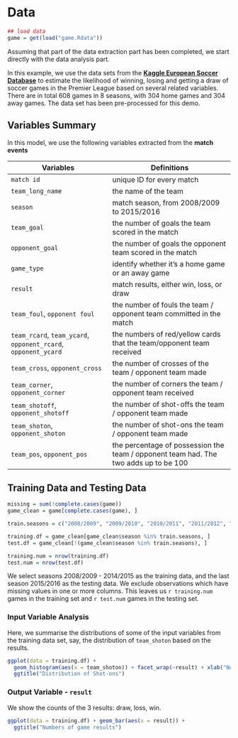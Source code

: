 # Data

```{r load-data, echo = FALSE}
## load data
game = get(load("game.Rdata"))
```


Assuming that part of the data extraction part has been completed, we start directly with the data analysis part.

In this example, we use the data sets from the [**Kaggle European Soccer Database**](https://www.kaggle.com/hugomathien/soccer) to estimate the likelihood of winning, losing and getting a draw of soccer games in the Premier League based on several related variables. There are in total 608 games in 8 seasons, with 304 home games and 304 away games. The data set has been pre-processed for this demo.

## Variables Summary

In this model, we use the following variables extracted from the **match events**


Variables | Definitions |
--------------------------------------------|----------------------------------------------------|
`match id` | unique ID for every match |
`team_long_name` | the name of the team |
`season`   | match season, from 2008/2009 to 2015/2016 |
`team_goal` | the number of goals the team scored in the match |
`opponent_goal` | the number of goals the opponent team scored in the match|
`game_type` | identify whether it's a home game or an away game |
`result` | match results, either win, loss, or draw |
`team_foul`, `opponent foul` | the number of fouls the team / opponent team committed in the match |
`team_rcard`, `team_ycard`, `opponent_rcard`, `opponent_ycard` | the numbers of red/yellow cards that the team/opponent team received |
`team_cross`, `opponent_cross` | the number of crosses of the team / opponent team made |
`team_corner`, `opponent_corner` | the number of corners the team / opponent team received |
`team_shotoff`, `opponent_shotoff` | the number of shot-offs the team / opponent team made |
`team_shoton`, `opponent_shoton` | the number of shot-ons the team / opponent team made |
`team_pos`, `opponent_pos` | the percentage of possession the team / opponent team had. The two adds up to be 100 |


## Training Data and Testing Data


```{r ignore-missing, echo = FALSE}
missing = sum(!complete.cases(game))
game_clean = game[complete.cases(game), ]

train.seasons = c("2008/2009", "2009/2010", "2010/2011", "2011/2012", "2012/2013", "2013/2014", "2014/2015")

training.df = game_clean[game_clean$season %in% train.seasons, ]
test.df = game_clean[!(game_clean$season %in% train.seasons), ]

training.num = nrow(training.df)
test.num = nrow(test.df)
```

We select seasons 2008/2009 - 2014/2015 as the training data, and the last season 2015/2016 as the testing data. We exclude observations which have missing values in one or more columns. This leaves us `r training.num` games in the training set and `r test.num` games in the testing set.

### Input Variable Analysis

Here, we summarise the distributions of some of the input variables from the training data set, say, the distribution of `team_shoton` based on the results.

```{r plot-team_shoton, echo = FALSE, message = FALSE, fig.height = 4}
ggplot(data = training.df) + 
  geom_histogram(aes(x = team_shoton)) + facet_wrap(~result) + xlab("Number of shot-ons") + 
  ggtitle("Distribution of Shot-ons")
```

### Output Variable - `result`

We show the counts of the 3 results: draw, loss, win. 

```{r echo = FALSE}
ggplot(data = training.df) + geom_bar(aes(x = result)) + 
  ggtitle("Numbers of game results")
```



